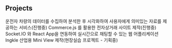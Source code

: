  ## Projects

<ProjectCard title="운전자 습관 분석 웹어플리케이션" link="http://sehwan96.com.s3-website.ap-northeast-2.amazonaws.com/" bg="linear-gradient(to right, #D4145A 0%, #FBB03B 100%)">
운전자 차량의 데이터를 수집하여 분석한 후 시각화하여 사용자에게 의미있는 자료를 제공하는 서비스(진행중)
</ProjectCard>

<ProjectCard title="전자상거래 사이트" link="https://practical-kalam-4cc2ea.netlify.app" bg="linear-gradient(to right, #D4145A 0%, #FBB03B 100%)">
Commerce.js 를 활용한 전자상거래 사이트 제작(진행중)
</ProjectCard>

<ProjectCard title="실시간 채팅방" link="https://awesome-mahavira-0ddc52.netlify.app" bg="linear-gradient(to right, #D4145A 0%, #FBB03B 100%)">
Socket.IO 와 React App을 연동하여 실시간으로 채팅할 수 있는 웹 어플리케이션
</ProjectCard>

<ProjectCard title="Ingkle Mini View" link="" bg="linear-gradient(to right, #D4145A 0%, #FBB03B 100%)">
Ingkle 산업용 Mini View 제작(현장실습 프로젝트 - 기획중)
</ProjectCard>